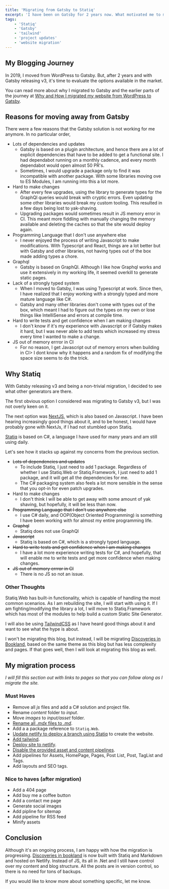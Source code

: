 ```yaml
---
title: 'Migrating from Gatsby to Statiq'
excerpt: 'I have been on Gatsby for 2 years now. What motivated me to migrate my site to Statiq and how did I move the site'
tags:
    - 'Statiq'
    - 'Gatsby'
    - 'tailwind'
    - 'project updates'
    - 'website migration'
---
```


## My Blogging Journey

In 2019, I moved from WordPress to Gatsby. But, after 2 years and with Gatsby releasing v3, it's time to evaluate the options available in the market.

You can read more about why I migrated to Gatsby and the earlier parts of the journey at [Why and How I migrated my website from WordPress to Gatsby](./migrating-from-wordpress-to-gatsby).

## Reasons for moving away from Gatsby

There were a few reasons that the Gatsby solution is not working for me anymore. In no particular order,

-   Lots of dependencies and updates
    -   Gatsby is based on a plugin architecture, and hence there are a lot of explicit dependencies that have to be added to get a functional site. I had dependabot running on a monthly cadence, and every month dependabot would open almost 50 PR's.
    -   Sometimes, I would upgrade a package only to find it was incompatible with another package. With some libraries moving ove to ES Modules, I am running into this a lot more.
-   Hard to make changes
    -   After every few upgrades, using the library to generate types for the GraphQl queries would break with cryptic errors. Even updating some other libraries would break my custom tooling. This resulted in a few days being lost to yak-shaving.
    -   Upgrading packages would sometimes result in JS memory error in CI. This meant more fiddling with manually changing the memory available and deleting the caches so that the site would deploy again.
-   Programming Language that I don't use anywhere else
    -   I never enjoyed the process of writing Javascript to make modifications. With Typescript and React, things are a lot better but with Gatsby and other libraries, not having types out of the box made adding types a chore.
-   Graphql
    -   Gatsby is based on GraphQl. Although I like how Graphql works and use it extensively in my working life, it seemed overkill to generate static pages.
-   Lack of a strongly typed system
    -   When I moved to Gatsby, I was using Typescript at work. Since then, I have realized that I enjoy working with a strongly typed and more mature language like C#.
    -   Gatsby and many other libraries don't come with types out of the box, which meant I had to figure out the types on my own or lose things like IntelliSense and errors at compile time.
-   Hard to write tests and get confidence when I am making changes
    -   I don't know if it's my experience with Javascript or if Gatsby makes it hard, but I was never able to add tests which increased my stress every time I wanted to make a change.
-   JS out of memory errror in CI
    -   For no reason, I get Javascript out of memory errors when building in CI> I dont know why it happens and a random fix of modifying the space size seems to do the trick.

## Why Statiq

With Gatsby releasing v3 and being a non-trivial migration, I decided to see what other generators are there.

The first obvious option I considered was migrating to Gatsby v3, but I was not overly keen on it.

The next option was [NextJS](https://nextjs.org/), which is also based on Javascript. I have been hearing increasingly good things about it, and to be honest, I would have probably gone with NextJs, if I had not stumbled upon Statiq.

[Statiq](https://www.statiq.dev/) is based on C#, a language I have used for many years and am still using daily.

Let's see how it stacks up against my concerns from the previous section.

-   ~~Lots of dependencies and updates~~
    -   To include Statiq, I just need to add 1 package. Regardless of whether I use Statiq.Web or Statiq.Framework, I just need to add 1 package, and it will get all the dependencies for me.
    -   The C# packaging system also feels a lot more sensible in the sense that you opt-in for even patch upgrades.
-   Hard to make changes
    -   I don't think I will be able to get away with some amount of yak shaving, but hopefully, it will be less than now.
-   ~~Programming Language that I don't use anywhere else~~
    -   I use C# daily, and OOP(Object Oriented Programming) is something I have been working with for almost my entire programming life.
-   ~~Graphql~~
    -   Statiq does not use GraphQl
-   ~~Javascript~~
    -   Statiq is based on C#, which is a strongly typed language.
-   ~~Hard to write tests and get confidence when I am making changes~~
    -   I have a lot more experience writing tests for C#, and hopefully, that will enable me to write tests and get more confidence when making changes.
-   ~~JS out of memory errror in CI~~
    -   There is no JS so not an issue.

### Other Thoughts

Statiq.Web has built-in functionality, which is capable of handling the most common scenarios. As I am rebuilding the site, I will start with using it. If I am fighting/modifying the library a lot, I will move to Statiq.Framework which has most of the modules to help build a custom Static Site Generator.

I will also be using [TailwindCSS](https://tailwindcss.com/) as I have heard good things about it and want to see what the hype is about.

I won't be migrating this blog, but instead, I will be migrating [Discoveries in Bookland](https://www.discoveriesinbookland.com/), based on the same theme as this blog but has less complexity and pages. If that goes well, then I will look at migrating this blog as well.

## My migration process

_I will fill this section out with links to pages so that you can follow along as I migrate the site._

### Must Haves

-   Remove all _js_ files and add a C# solution and project file.
-   Rename _content_ folder to _input_.
-   Move _images_ to _input/asset_ folder.
-   [Rename all _.mdx_ files to _.md_](./rename-multiple-files-subfolders-windows-command-prompt).
-   Add a a package reference to `Statiq.Web`.
-   [Update netlify to deploy a branch using Statiq](./override-netlify-build-config) to create the website.
-   [Add tailwind](./add-tailwind-css-statiq-website).
-   [Deploy site to netlify](./depoly-statiq-website-tailwind-netlify).
-   [Disable the provided asset and content pipelines](./replace-pipeline-statiq).
-   Add pipelines for Assets, HomePage, Pages, Post List, Post, TagList and Tags.
-   Add layouts and SEO tags.

### Nice to haves (after migration)

-   Add a 404 page
-   Add buy me a coffee button
-   Add a contact me page
-   Generate social images
-   Add pipline for sitemap
-   Add pipeline for RSS feed
-   Minify assets

## Conclusion

Although it's an ongoing process, I am happy with how the migration is progressing. [Discoveries in bookland](https://www.discoveriesinbookland.com/) is now built with Statiq and Markdown and hosted on Netlify. Instead of JS, its all in .Net and I still have control over my content and blog structure. All the posts are in version control, so there is no need for tons of backups.

If you would like to know more about something specific, let me know.
